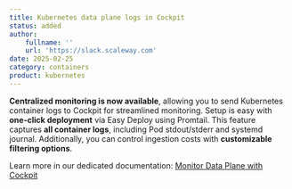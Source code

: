 ```yaml
---
title: Kubernetes data plane logs in Cockpit
status: added
author:
    fullname: ''
    url: 'https://slack.scaleway.com'
date: 2025-02-25
category: containers
product: kubernetes
---
```


**Centralized monitoring is now available**, allowing you to send Kubernetes container logs to Cockpit for streamlined monitoring. Setup is easy with **one-click deployment** via Easy Deploy using Promtail. This feature captures **all container logs**, including Pod stdout/stderr and systemd journal. Additionally, you can control ingestion costs with **customizable filtering options**.

Learn more in our dedicated documentation: [Monitor Data Plane with Cockpit](https://www.scaleway.com/en/docs/kubernetes/how-to/monitor-data-plane-with-cockpit/)
